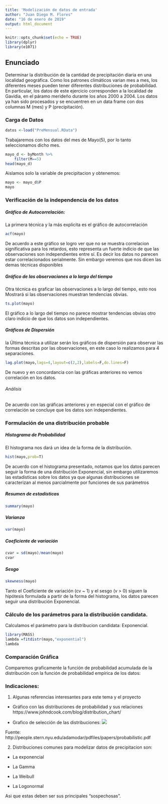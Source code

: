 ```yaml
---
title: 'Modelización de datos de entrada'
author: "Juan Diego M. Flores"
date: "16 de enero de 2019"
output: html_document
---
```


```r
knitr::opts_chunk$set(echo = TRUE)
library(dplyr)
library(e1071)
```
## Enunciado

Determinar la distribución de la cantidad de precipitación 
diaria en una localidad geográfica. Como los patrones climáticos varian mes a mes,
los diferentes meses pueden tener diferentes distribuciones de probabilidad.
En particular, los datos de este ejercicio corresponden a la localidad de Gavidia,
en el páramo merideño durante los años 2000 a 2004. Los datos ya han sido procesados
y se encuentren en un data frame con dos columnas M (mes) y P (precipitación).

### Carga de Datos

```r
datos <-load("PreMensual.RData")
```

Trabajaremos con los datos del mes de Mayo(5), por lo tanto seleccionamos dicho mes.

```r
mayo_d <- byMonth %>%
    filter(M==5)
head(mayo_d)

```

Aislamos solo la variable de precipitacion y obtenemos:

```r
mayo <- mayo_d$P
mayo
```

### Verificación de la independencia de los datos

##### Gráfico de Autocorrelación:

La primera técnica y la más explicita es el gráfico de autocorrelación
```r
acf(mayo)
```

De acuerdo a este gráfico se logro ver que no se muestra correlacion significativa para los retardos, esto representa
un fuerte indicio de que las observaciones son independientes entre sí. Es decir los datos no parecen estar correlacionados serialmente.
Sin embargo veremos que nos dicen las demas técnicas disponibles

##### Gráfico de las observaciones a lo largo del tiempo

Otra técnica es graficar las observaciones a lo largo del tiempo, esto nos Mostrará si las observaciones muestran tendencias obvias.

```r
ts.plot(mayo)
```

El gráfico a lo largo del tiempo no parece mostrar tendencias obvias otro claro indicio de que los datos son independientes.

##### Gráficos de Dispersión

la Última técnica a utilizar serán los gráficos de dispersión para observar las formas descritas por las observaciones, en este caso lo realizamos para 4 separaciones.

```r
lag.plot(mayo,lags=4,layout=c(2,2),labels=F,do.lines=F)
```

De nuevo y en concordancia con las gráficas anteriores no vemos correlación en los datos.

###### Análisis 

De acuerdo con las gráficas anteriores y en especial con el gráfico de correlación se concluye que los datos son independientes.


###  Formulación de una distribución probable

#####  Histograma de Probabilidad

El histograma nos dará un idea de la forma de la distribución.

```r
hist(mayo,prob=T)
```

De acuerdo con el histograma presentado, notamos que los datos parecen seguir la forma de una distribución Exponencial, sin embargo utilizaremos las estadísticas sobre los datos ya que algunas distribuciones se caracterizan al menos parcialmente por funciones de sus parámetros 

##### Resumen de estadísticas
```r
summary(mayo)
```

##### Varianza
```r
var(mayo)
```

##### Coeficiente de variación
```r
cvar = sd(mayo)/mean(mayo)
cvar
```

##### Sesgo
```r
skewness(mayo)
```

Tanto el Coeficiente de variación (cv ~ 1) y el sesgo (v > 0) siguen la hipótesis formulada a partir de la forma del histograma, los datos parecen seguir una distribución Exponencial. 


### Cálculo de los parámetros para la distribución candidata.

Calculamos el parámetro para la distribucion candidata: Exponencial.
```r
library(MASS)
lambda =fitdistr(mayo,"exponential")
lambda
```

### Comparación Gráfica

Comparemos graficamente la función de probabilidad acumulada de la distribución con la función de probabilidad empírica de los datos:

### Indicaciones:

1. Algunas referencias interesantes para este tema y el proyecto

  + Gráfico con las distribuciones de probabilidad y sus relaciones https://www.johndcook.com/blog/distribution_chart/
  
  + Grafico de selección de las distribuciones: 
  ![](seleccionDistribuciones.png)
  
Fuente: http://people.stern.nyu.edu/adamodar/pdfiles/papers/probabilistic.pdf

2. Distribuciones comunes para modelizar datos de precipitacion son:

  + La exponencial

  + La Gamma

  + La Weibull

  + La Logonormal

Asi que estas deben ser sus principales "sospechosas".

 